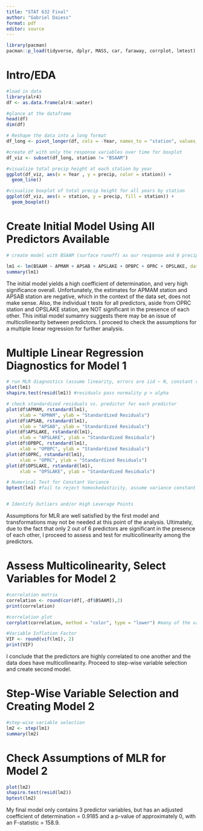 ---
title: "STAT 632 Final"
author: "Gabriel Daiess"
format: pdf
editor: source
---

```{r}
library(pacman)
pacman::p_load(tidyverse, dplyr, MASS, car, faraway, corrplot, lmtest)
```

# Intro/EDA

```{r}
#load in data
library(alr4)
df <- as.data.frame(alr4::water)

#glance at the dataframe
head(df)
dim(df)

# Reshape the data into a long format
df_long <- pivot_longer(df, cols = -Year, names_to = "station", values_to = "precip")

#create df with only the response variables over time for boxplot
df_viz <- subset(df_long, station != "BSAAM")

#visualize total precip height at each station by year
ggplot(df_viz, aes(x = Year , y = precip, color = station)) +
  geom_line()

#visualize boxplot of total precip height for all years by station
ggplot(df_viz, aes(x = station, y = precip, fill = station)) +
  geom_boxplot()

```

# Create Initial Model Using All Predictors Available

```{r}
# create model with BSAAM (surface runoff) as our response and 6 precipitation measuring stations as predictors

lm1 <- lm(BSAAM ~ APMAM + APSAB + APSLAKE + OPBPC + OPRC + OPSLAKE, data = df)
summary(lm1)

```

The initial model yields a high coefficient of determination, and very high significance overall. Unfortunately, the estimates for APMAM station and APSAB station are negative, which in the context of the data set, does not make sense. Also, the individual t tests for all predictors, aside from OPRC station and OPSLAKE station, are NOT significant in the presence of each other. This initial model sumamry suggests there may be an issue of multicollinearity between predictors. I proceed to check the assumptions for a multiple linear regression for further analysis.

# Multiple Linear Regression Diagnostics for Model 1

```{r}
# run MLR diagnostics (assume linearity, errors are iid ~ N, constant variance)
plot(lm1)
shapiro.test(resid(lm1)) #residuals pass normality p > alpha

# check standardized residuals vs. predictor for each predictor
plot(df$APMAM, rstandard(lm1), 
     xlab = "APMAM", ylab = "Standardized Residuals")
plot(df$APSAB, rstandard(lm1), 
     xlab = "APSAB", ylab = "Standardized Residuals")
plot(df$APSLAKE, rstandard(lm1), 
     xlab = "APSLAKE", ylab = "Standardized Residuals")
plot(df$OPBPC, rstandard(lm1), 
     xlab = "OPBPC", ylab = "Standardized Residuals")
plot(df$OPRC, rstandard(lm1), 
     xlab = "OPRC", ylab = "Standardized Residuals")
plot(df$OPSLAKE, rstandard(lm1), 
     xlab = "OPSLAKE", ylab = "Standardized Residuals")

# Numerical Test for Constant Variance
bptest(lm1) #fail to reject homoskedasticity, assume variance constant


# Identify Outliers and/or High Leverage Points


```

Assumptions for MLR are well satisfied by the first model and transformations may not be needed at this point of the analysis. Ultimately, due to the fact that only 2 out of 6 predictors are significant in the presence of each other, I proceed to assess and test for multicollinearity among the predictors.

# Assess Multicolinearity, Select Variables for Model 2

```{r}
#correlation matrix
correlation <- round(cor(df[,-df$BSAAM]),2)
print(correlation)

#correlation plot
corrplot(correlation, method = "color", type = "lower") #many of the variables are highly correlated

#Variable Inflation Factor
VIF <- round(vif(lm1), 2)
print(VIF)
```

I conclude that the predictors are highly correlated to one another and the data does have multicollinearity. Proceed to step-wise variable selection and create second model.

# Step-Wise Variable Selection and Creating Model 2

```{r}
#step-wise variable selection
lm2 <- step(lm1)
summary(lm2)
```

# Check Assumptions of MLR for Model 2

```{r}
plot(lm2)
shapiro.test(resid(lm2))
bptest(lm2)
```

My final model only contains 3 predictor variables, but has an adjusted coefficient of determination = 0.9185 and a p-value of approximately 0, with an F-statistic = 158.9.